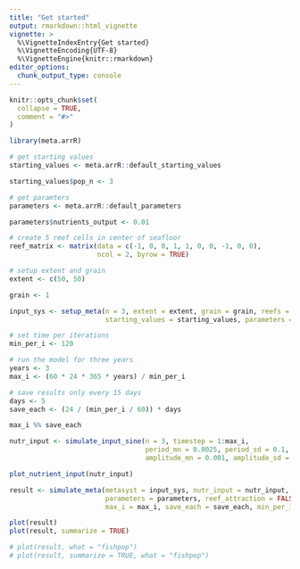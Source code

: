 ```yaml
---
title: "Get started"
output: rmarkdown::html_vignette
vignette: >
  %\VignetteIndexEntry{Get started}
  %\VignetteEncoding{UTF-8}
  %\VignetteEngine{knitr::rmarkdown}
editor_options: 
  chunk_output_type: console
---
```


```r
knitr::opts_chunk$set(
  collapse = TRUE,
  comment = "#>"
)
```

```r
library(meta.arrR)

# get starting values
starting_values <- meta.arrR::default_starting_values

starting_values$pop_n <- 3

# get paramters
parameters <- meta.arrR::default_parameters

parameters$nutrients_output <- 0.01

# create 5 reef cells in center of seafloor
reef_matrix <- matrix(data = c(-1, 0, 0, 1, 1, 0, 0, -1, 0, 0), 
                      ncol = 2, byrow = TRUE)

# setup extent and grain
extent <- c(50, 50)

grain <- 1

input_sys <- setup_meta(n = 3, extent = extent, grain = grain, reefs = reef_matrix, 
                        starting_values = starting_values, parameters = parameters)

# set time per iterations
min_per_i <- 120

# run the model for three years
years <- 3
max_i <- (60 * 24 * 365 * years) / min_per_i

# save results only every 15 days
days <- 5
save_each <- (24 / (min_per_i / 60)) * days

max_i %% save_each

nutr_input <- simulate_input_sine(n = 3, timestep = 1:max_i,
                                  period_mn = 0.0025, period_sd = 0.1, 
                                  amplitude_mn = 0.001, amplitude_sd = 0)

plot_nutrient_input(nutr_input)

result <- simulate_meta(metasyst = input_sys, nutr_input = nutr_input,
                        parameters = parameters, reef_attraction = FALSE,
                        max_i = max_i, save_each = save_each, min_per_i = min_per_i)

plot(result)
plot(result, summarize = TRUE)

# plot(result, what = "fishpop")
# plot(result, summarize = TRUE, what = "fishpop")

```
